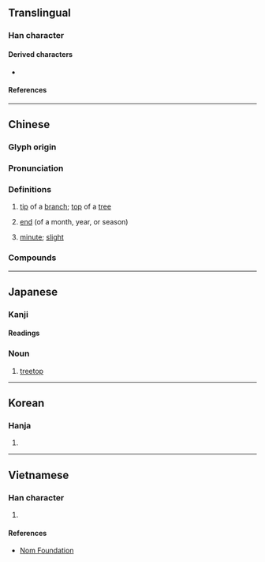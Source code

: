{{character info}}
==Translingual==

===Han character===
{{Han char|rn=75|rad=木|as=04|sn=8|four=49920|canj=DFH|ids=⿰木少}}

====Derived characters====
* {{l|mul|[[𣶲]]}}

====References====
{{Han ref|kx=0513.020|dkj=14490|dj=0898.120|hdz=21168.090|uh=676A}}

----

==Chinese==
{{zh-forms}}

===Glyph origin===
{{Han etym}}

===Pronunciation===
{{zh-pron
|m=miǎo
|c=miu5
|mc=y
|oc=y
|ma=
|cat=n,a
}}

===Definitions===
{{zh-hanzi}}

# {{lb|zh|literary}} [[tip]] of a [[branch]]; [[top]] of a [[tree]]
# {{lb|zh|literary}} [[end]] (of a month, year, or season)
# {{lb|zh|literary}} [[minute]]; [[slight]]

===Compounds===
{{zh-der|杪季|杪曶|杪秋|杪忽|樹杪|杪小|末杪年|林杪|月杪|歲杪|木杪}}

----

==Japanese==

===Kanji===
{{ja-kanji|grade=|rs=木04}}

====Readings====
{{ja-readings
|goon=みょう<めう
|kanon=びょう<べう
|kun=こずえ-
}}

===Noun===
{{ja-noun|こずえ}}

# [[treetop]]

----

==Korean==

===Hanja===
{{ko-hanja|초}}

# {{rfdef|ko|sort=木04}}

----

==Vietnamese==

===Han character===
{{vi-readings|rs=木04|reading=[[diễu]], [[miểu]]}}

# {{rfdef|vi|sort=木04}}

====References====
* [http://nomfoundation.org/common/nom_details.php?codepoint=676a Nom Foundation]